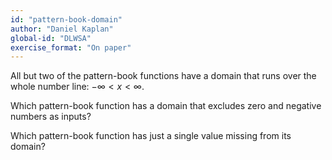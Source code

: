 ```yaml
---
id: "pattern-book-domain"
author: "Daniel Kaplan"
global-id: "DLWSA"
exercise_format: "On paper"
---
```


All but two of the pattern-book functions have a domain that runs over the whole number line: $-\infty < x < \infty$.

Which pattern-book function has a domain that excludes zero and negative numbers as inputs?

Which pattern-book function has just a single value missing from its domain?
